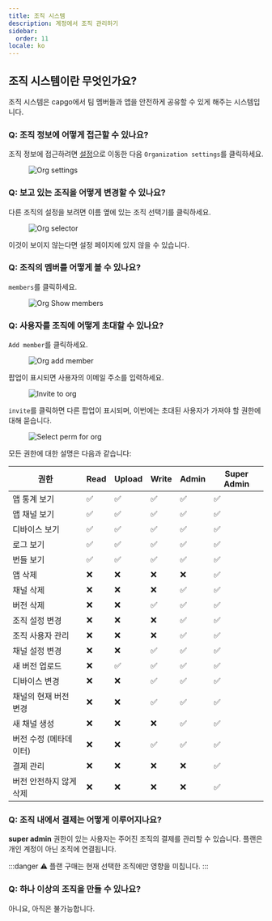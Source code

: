 ```yaml
---
title: 조직 시스템
description: 계정에서 조직 관리하기
sidebar:
  order: 11
locale: ko
---
```


## 조직 시스템이란 무엇인가요?

조직 시스템은 capgo에서 팀 멤버들과 앱을 안전하게 공유할 수 있게 해주는 시스템입니다.

### Q: 조직 정보에 어떻게 접근할 수 있나요?

조직 정보에 접근하려면 [설정](/docs/webapp/settings/#how-to-get-to-the-settings-page)으로 이동한 다음 `Organization settings`를 클릭하세요.

<figure><img style="margin-left: auto; margin-right: auto" src="/orgs-settings.webp" alt="Org settings" /><figcaption></figcaption></figure>

### Q: 보고 있는 조직을 어떻게 변경할 수 있나요?

다른 조직의 설정을 보려면 이름 옆에 있는 조직 선택기를 클릭하세요.

<figure><img style="margin-left: auto; margin-right: auto" src="/org-selector.webp" alt="Org selector" /><figcaption></figcaption></figure>

이것이 보이지 않는다면 설정 페이지에 있지 않을 수 있습니다.

### Q: 조직의 멤버를 어떻게 볼 수 있나요?

`members`를 클릭하세요.
<figure><img style="margin-left: auto; margin-right: auto" src="/org-show-members.webp" alt="Org Show members" /><figcaption></figcaption></figure>

### Q: 사용자를 조직에 어떻게 초대할 수 있나요?

`Add member`를 클릭하세요.
<figure><img style="margin-left: auto; margin-right: auto" src="/orgs-add-member.webp" alt="Org add member" /><figcaption></figcaption></figure>

팝업이 표시되면 사용자의 이메일 주소를 입력하세요.

<figure><img style="margin-left: auto; margin-right: auto" src="/invite-to-org-email-enter.webp" alt="Invite to org" /><figcaption></figcaption></figure>

`invite`를 클릭하면 다른 팝업이 표시되며, 이번에는 초대된 사용자가 가져야 할 권한에 대해 묻습니다.

<figure><img style="margin-left: auto; margin-right: auto" src="/select-perm-orgs.webp" alt="Select perm for org" /><figcaption></figcaption></figure>

모든 권한에 대한 설명은 다음과 같습니다:

| 권한                             | Read | Upload | Write | Admin | Super Admin |
|----------------------------------|------|--------|-------|-------|-------------|
| 앱 통계 보기                      |   ✅  |    ✅   |   ✅   |   ✅   |   ✅   |
| 앱 채널 보기                      |   ✅  |    ✅   |   ✅   |   ✅   |   ✅   |
| 디바이스 보기                     |   ✅  |    ✅   |   ✅   |   ✅   |   ✅   |
| 로그 보기                        |   ✅  |    ✅   |   ✅   |   ✅   |   ✅   |
| 번들 보기                        |   ✅  |    ✅   |   ✅   |   ✅   |   ✅   |
| 앱 삭제                          |   ❌  |    ❌   |   ❌   |   ❌   |   ✅   |
| 채널 삭제                        |   ❌  |    ❌   |   ❌   |   ✅   |   ✅   |
| 버전 삭제                        |   ❌  |    ❌   |   ✅   |   ✅   |   ✅   |
| 조직 설정 변경                    |   ❌  |    ❌   |   ❌   |   ✅   |   ✅   |
| 조직 사용자 관리                  |   ❌  |    ❌   |   ❌   |   ✅   |   ✅   |
| 채널 설정 변경                    |   ❌  |    ❌   |   ✅   |   ✅   |   ✅   |
| 새 버전 업로드                    |   ❌  |    ✅   |   ✅   |   ✅   |   ✅   |
| 디바이스 변경                     |   ❌  |    ❌   |   ✅   |   ✅   |   ✅   |
| 채널의 현재 버전 변경             |   ❌  |    ❌   |   ✅   |   ✅   |   ✅   |
| 새 채널 생성                      |   ❌  |    ❌   |   ❌   |   ✅   |   ✅   |
| 버전 수정 (메타데이터)            |   ❌  |    ❌   |   ✅   |   ✅   |   ✅   |
| 결제 관리                        |   ❌  |    ❌   |   ❌   |   ❌   |   ✅   |
| 버전 안전하지 않게 삭제           |   ❌  |    ❌   |   ❌   |   ❌   |   ✅   |

### Q: 조직 내에서 결제는 어떻게 이루어지나요?

**super admin** 권한이 있는 사용자는 주어진 조직의 결제를 관리할 수 있습니다.
플랜은 개인 계정이 아닌 조직에 연결됩니다.

:::danger
⚠️ 플랜 구매는 현재 선택한 조직에만 영향을 미칩니다.
:::

### Q: 하나 이상의 조직을 만들 수 있나요?

아니요, 아직은 불가능합니다.